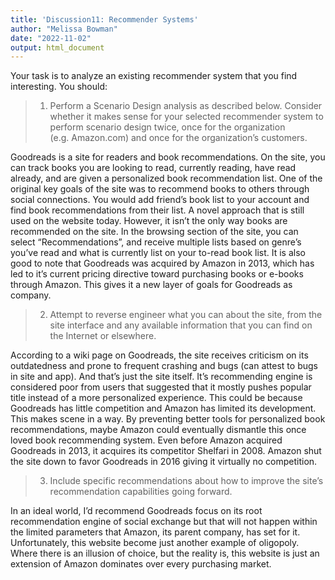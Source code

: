---
title: 'Discussion11: Recommender Systems'
author: "Melissa Bowman"
date: "2022-11-02"
output: html_document
---

Your task is to analyze an existing recommender system that you find interesting.  You should:

> 1.	Perform a Scenario Design analysis as described below.  Consider whether it makes sense for your selected recommender system to perform scenario design twice, once for the organization (e.g. Amazon.com) and once for the organization's customers.

Goodreads is a site for readers and book recommendations. On the site, you can track books you are looking to read, currently reading, have read already, and are given a personalized book recommendation list. One of the original key goals of the site was to recommend books to others through social connections. You would add friend’s book list to your account and find book recommendations from their list. A novel approach that is still used on the website today. However, it isn’t the only way books are recommended on the site. In the browsing section of the site, you can select “Recommendations”, and receive multiple lists based on genre’s you’ve read and what is currently list on your to-read book list. It is also good to note that Goodreads was acquired by Amazon in 2013, which has led to it’s current pricing directive toward purchasing books or e-books through Amazon. This gives it a new layer of goals for Goodreads as company. 

> 2.	Attempt to reverse engineer what you can about the site, from the site interface and any available information that you can find on the Internet or elsewhere.

According to a wiki page on Goodreads, the site receives criticism on its outdatedness and prone to frequent crashing and bugs (can attest to bugs in site and app). And that’s just the site itself. It’s recommending engine is considered poor from users that suggested that it mostly pushes popular title instead of a more personalized experience. This could be because Goodreads has little competition and Amazon has limited its development. This makes scene in a way. By preventing better tools for personalized book recommendations, maybe Amazon could eventually dismantle this once loved book recommending system. Even before Amazon acquired Goodreads in 2013, it acquires its competitor Shelfari in 2008. Amazon shut the site down to favor Goodreads in 2016 giving it virtually no competition. 

> 3.	Include specific recommendations about how to improve the site's recommendation capabilities going forward. 

In an ideal world, I’d recommend Goodreads focus on its root recommendation engine of social exchange but that will not happen within the limited parameters that Amazon, its parent company, has set for it. Unfortunately, this website become just another example of oligopoly. Where there is an illusion of choice, but the reality is, this website is just an extension of Amazon dominates over every purchasing market.  